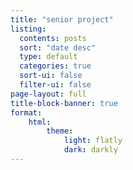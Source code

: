 ```yaml
---
title: "senior project"
listing:
  contents: posts
  sort: "date desc"
  type: default
  categories: true
  sort-ui: false
  filter-ui: false
page-layout: full
title-block-banner: true
format:
    html:
        theme:
            light: flatly
            dark: darkly
---
```

